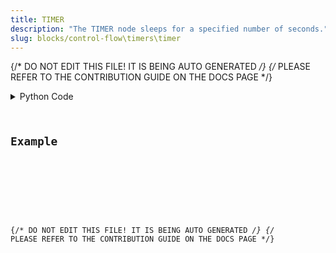 ```yaml
---
title: TIMER
description: "The TIMER node sleeps for a specified number of seconds."
slug: blocks/control-flow\timers\timer
---
```


{/* DO NOT EDIT THIS FILE! IT IS BEING AUTO GENERATED */}
{/* PLEASE REFER TO THE CONTRIBUTION GUIDE ON THE DOCS PAGE */}


<PythonDocsDisplay docstring={docstring} />
<details>
<summary>Python Code</summary>



<Code code={pythonCode} lang="py" wrap theme="dracula" />

[Find this Flojoy Block on GitHub](https://github.com/flojoy-ai/blocks/blob/main/blocks/CONTROL_FLOW\TIMERS\TIMER/TIMER.py)

</details>

## Example


<GetHelpWidget />


<AppDisplay app={app} blockName="TIMER" client:visible />


<Example />

{/* DO NOT EDIT THIS FILE! IT IS BEING AUTO GENERATED */}
{/* PLEASE REFER TO THE CONTRIBUTION GUIDE ON THE DOCS PAGE */}
